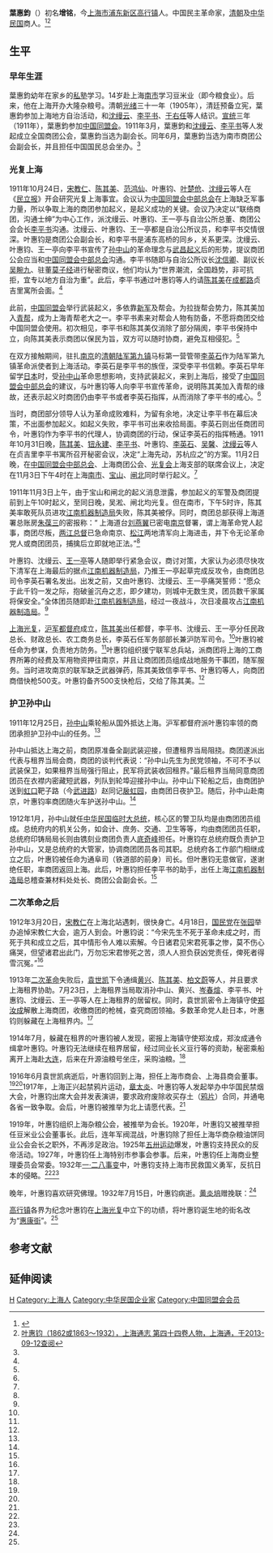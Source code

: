 '''葉惠鈞'''（{{bd|1862年或1863年||1932年|7月15日}}）初名'''增铭'''，今[[上海市|上海市]][[浦东新区|浦东新区]][[高行镇|高行镇]]人。中国民主革命家，[[清朝|清朝]]及[[中华民国|中华民国]]商人。<ref name=pdzw>{{Cite web |url=http://gov.pudong.gov.cn/pudongNews_xzsh_201207/Info/Detail_433525.htm |title=叶惠钧：做大事勿做大官，浦东政务，2012-07-10 |access-date=2013-09-11 |archive-date=2016-03-05 |archive-url=https://web.archive.org/web/20160305173900/http://gov.pudong.gov.cn/pudongnews_xzsh_201207/info/detail_433525.htm |dead-url=no }}</ref><ref name=shtz>[http://www.shtong.gov.cn/newsite/node2/node2247/node4603/node79844/node79846/userobject1ai102578.html 叶惠钧（1862或1863～1932），上海通志 第四十四卷人物，上海通，于2013-09-12查阅]</ref>

==生平==
===早年生涯===
葉惠鈞幼年在家乡的[[私塾|私塾]]学习。14岁赴上海[[南市|南市]]学习豆米业（即今粮食业）。后来，他在上海开办大隆杂粮号。清朝[[光绪|光绪]]三十一年（1905年），清廷预备立宪，葉惠鈞参加上海地方自治活动，和[[沈缦云|沈缦云]]、[[李平书|李平书]]、[[于右任|于右任]]等人结识。[[宣统|宣统]]三年（1911年），葉惠鈞参加[[中国同盟会|中国同盟会]]。1911年3月，葉惠鈞和[[沈缦云|沈缦云]]、[[李平书|李平书]]等人发起成立全国商团公会，葉惠鈞当选为副会长。同年6月，葉惠鈞当选为南市商团公会副会长，并且担任中国国民总会坐办。<ref name=pdzw/>

===光复上海===
1911年10月24日，[[宋教仁|宋教仁]]、[[陈其美|陈其美]]、[[范鸿仙|范鸿仙]]、叶惠钧、[[叶楚伧|叶楚伧]]、[[沈缦云|沈缦云]]等人在《[[民立报|民立报]]》开会研究光复上海事宜。会议认为[[中国同盟会中部总会|中国同盟会中部总会]]在上海缺乏军事力量，所以争取上海的商团参加起义，是起义成功的关键。会议乃决定以“联络商团，沟通士绅”为中心工作，派沈缦云、叶惠钧、王一亭与自治公所总董、商团公会会长[[李平书|李平书]]沟通。沈缦云、叶惠钧、王一亭都是自治公所议员，和李平书交情很深。叶惠钧是商团公会副会长，和李平书是浦东高桥的同乡，关系更深。沈缦云、叶惠钧、王一亭向李平书宣传了[[孙中山|孙中山]]的革命理念与[[武昌起义|武昌起义]]后的形势，提议商团公会应当和[[中国同盟会中部总会|中国同盟会中部总会]]沟通。李平书随即与自治公所议长[[沈信卿|沈信卿]]、副议长[[吴畹九|吴畹九]]、驻董[[莫子经|莫子经]]进行秘密商议，他们均认为“世界潮流，全国趋势，非可抗拒，宜专以地方自治为重”。此后，李平书通过叶惠钧等人约请[[陈其美|陈其美]]在[[成都路|成都路]]贞吉里寓所会面。<ref name=pdzw/>

此前，[[中国同盟会|中国同盟会]]举行武装起义，多依靠[[新建陆军|新军]]及帮会。为拉拢帮会势力，陈其美加入[[青帮|青帮]]，成为上海青帮老大之一。李平书素来对帮会人物有防备，不愿将商团交给中国同盟会使用。初次相见，李平书和陈其美仅消除了部分隔阂，李平书保持中立，向陈其美表示商团以保民为旨，双方可以随时协商，避免互相侵犯。<ref name=pdzw/>

在双方接触期间，驻扎[[南京|南京]]的[[清朝|清朝]][[陆军第九镇|陆军第九镇]]马标第一营管带[[李英石|李英石]]作为陆军第九镇革命派使者到上海活动。李英石是李平书的族侄，深受李平书信赖。李英石早年留学[[日本|日本]]时，受[[孙中山|孙中山]]革命思想影响，支持武装起义，来到上海后，接受了[[中国同盟会中部总会|中国同盟会中部总会]]的建议，与叶惠钧等人向李平书宣传革命，说明陈其美加入青帮的缘故，还表示起义时商团仍由李平书或者李英石指挥，从而消除了李平书的戒心。<ref name=pdzw/>

当时，商团部分领导人认为革命成败难料，为留有余地，决定让李平书在幕后决策，不出面参加起义。如起义失败，李平书可出来收拾局面。李英石则出任商团司令，叶惠钧作为李平书的代理人，协调商团的行动，保证李英石的指挥畅通。1911年10月31日晚，[[陈其美|陈其美]]、[[钮永建|钮永建]]、[[李平书|李平书]]、叶惠钧、[[李英石|李英石]]、[[吴馨|吴馨]]、[[沈缦云|沈缦云]]等人在贞吉里李平书寓所召开秘密会议，决定“上海先动，苏杭应之”的方案。11月2日晚，在[[中国同盟会中部总会|中国同盟会中部总会]]、上海商团公会、[[光复会|光复会]]上海支部的联席会议上，决定在11月3日下午4时在上海[[南市|南市]]、[[宝山区_(上海市)|宝山]]、[[闸北区|闸北]]同时举行起义。<ref name=pdzw/>

1911年11月3日上午，由于宝山和闸北的起义消息泄露，参加起义的军警及商团提前到上午10时起义，至同日晚，吴淞、闸北均光复。但在南市，下午5时许，陈其美率敢死队员进攻[[江南机器制造局|江南机器制造局]]失败，陈其美被俘。同时，商团总部获得上海道署总账房[[朱葆三|朱葆三]]的密报称：“ 上海道台[[刘燕翼|刘燕翼]]已密电[[南京|南京]]督署，谓上海革命党人起事，商团尽叛，[[两江总督|两江总督]]已急命南京、[[松江|松江]]两地清军向上海进击，并下令无论革命党人或商团团员，捕擒后立即就地正法。”<ref name=pdzw/>

叶惠钧、沈缦云、[[王一亭|王一亭]]等人随即举行紧急会议，商讨对策，大家认为必须尽快攻下清军在上海最后的据点[[江南机器制造局|江南机器制造局]]，乃推王一亭起草完成反攻令，由商团总司令李英石署名发出。出发之前，又由叶惠钧、沈缦云、王一亭痛哭誓师：“愿众于此千钧一发之际，抱破釜沉舟之志，即夕建功，则城中无数生灵，团员数千家属将保安全。”全体团员随即赴[[江南机器制造局|江南机器制造局]]，经过一夜战斗，次日凌晨攻占[[江南机器制造局|江南机器制造局]]。<ref name=pdzw/>

[[上海光复|上海光复]]，[[沪军都督府|沪军都督府]]成立，[[陈其美|陈其美]]出任都督，李平书、沈缦云、王一亭分任民政总长、财政总长、农工商务总长，李英石任军务部部长兼沪防军司令。<ref name=pdzw/>叶惠钧被任命为参谋，负责地方防务。<ref name=shtz/>叶惠钧组织援宁联军总兵站，派商团将上海的工商界所筹的经费及军用物资押往南京，并且让商团团员组成战地服务干事团，随军服务。当时进攻南京的联军缺乏武器弹药，陈其美致信李平书、叶惠钧等人，向商团商借快枪500支。叶惠钧备齐500支快枪后，交给了陈其美。<ref name=pdzw/>
 
===护卫孙中山===
1911年12月25日，[[孙中山|孙中山]]乘轮船从国外抵达上海。沪军都督府派叶惠钧率领的商团承担护卫孙中山的任务。<ref name=pdzw/>

孙中山抵达上海之前，商团原准备全副武装迎接，但遭租界当局阻挠。商团遂派出代表与租界当局会商，商团的谈判代表说：“孙中山先生为民党领袖，不可不予以武装保卫，如果租界当局强行阻止，民军将武装收回租界。”最后租界当局同意商团团员在衣襟内密藏短武器，列队到轮埠迎接孙中山。孙中山下轮船之后，由商团护送到[[虹口|虹口]]靶子路（今[[武进路|武进路]]）赵同记[[扆虹园|扆虹园]]，由商团日夜护卫。随后，孙中山赴南京，叶惠钧率商团随火车护送孙中山。<ref name=pdzw/>

1912年1月，孙中山就任[[中华民国临时大总统|中华民国临时大总统]]，核心区的警卫队均是由商团团员组成。总统府内的机关公务，如会计、庶务、交通、卫生等等，均由商团团员任职，总统府印铸局局长则由镌刻业商团负责人[[底奇峰|底奇峰]]担任。叶惠钧在总统府既负责护卫孙中山，又是总统府的大管家，协调商团团员各司其职。总统府各工作部门相继成立之后，叶惠钧被任命为通阜司（铁道部的前身）司长。但叶惠钧无意做官，遂谢绝任职，率商团返回上海。此后，叶惠钧担任李平书的助手，出任上海[[江南机器制造局|江南机器制造局]]总稽查兼材料处处长、商团公会副会长。<ref name=pdzw/>
 
===二次革命之后===
1912年3月20日，[[宋教仁|宋教仁]]在上海北站遇刺，很快身亡。4月18日，[[国民党_(宋教仁)|国民党]]在[[张园|张园]]举办追悼宋教仁大会，逾万人到会。叶惠钧说：“今宋先生不死于革命未成之时，而死于共和成立之后，其中情形令人难以索解。今日诸君见宋君死事之惨，莫不伤心痛哭，但望诸君出此门，万勿忘宋君惨死之苦，须人人担负获凶党责任，俾死者得雪沉冤。”<ref name=pdzw/>

1913年[[二次革命|二次革命]]失败后，[[袁世凯|袁世凯]]下令通缉[[黄兴|黄兴]]、[[陈其美|陈其美]]、[[柏文蔚|柏文蔚]]等人，并且要求上海租界协助。7月23日，上海租界当局取消孙中山、黄兴、[[岑春煊|岑春煊]]、李平书、叶惠钧、沈缦云、王一亭等人在上海租界的居留权。同时，袁世凯密令上海镇守使[[郑汝成|郑汝成]]解散上海商团，收缴商团的枪械，查究商团领袖。多数革命党人赴日本，叶惠钧则躲藏在上海租界内。<ref name=pdzw/>

1914年7月，躲藏在租界的叶惠钧被人发现，密报上海镇守使郑汝成，郑汝成通令缉拿叶惠钧。叶惠钧无法继续在租界居留，经过同业长义豆行等的资助，秘密乘船离开上海赴[[大连|大连]]，后来在升源油粮号坐庄，采购油粮。<ref name=pdzw/>

1916年6月袁世凯病逝后，叶惠钧回到上海，担任上海市商会、上海县商会董事。<ref name=pdzw/><ref name=shtz/>1917年，上海正兴起禁鸦片运动，[[章太炎|章太炎]]、叶惠钧等人发起举办中华国民禁烟大会，叶惠钧出席大会并发表演讲，要求政府废除收买存土（[[鸦片|鸦片]]）合同，并通电各省一致争取。会后，叶惠钧被推举为北上请愿代表。<ref name=pdzw/>

1919年，叶惠钧组织上海杂粮公会，被推举为会长。1920年，叶惠钧又被推举担任豆米业公会董事长。此后，连年军阀混战，叶惠钧除了担任上海华商杂粮油饼同业公会会长之职外，不再涉足政治。1925年[[五卅运动|五卅运动]]爆发，叶惠钧支持民众的反帝活动。1927年，叶惠钧任上海特别市参事会参事。后来，叶惠钧任上海商业整理委员会常委。1932年[[一·二八事变|一·二八事变]]中，叶惠钧支持上海市民救国义勇军，反抗日本的侵略。<ref name=pdzw/><ref name=shtz/>

晚年，叶惠钧喜欢研究佛理。1932年7月15日，叶惠钧病逝。[[黄炎培|黄炎培]]赠挽联：<ref name=pdzw/>
{{引用|
平生赴义奋不顾身，盖其天性大过人，更谢绝一分傥来，近市臣门清胜水。<br>
时局于今危如累卵，信有民团堪救国，忍回忆廿年往事，揭竿戎服勇登坛。}}

[[高行镇|高行镇]]各界为纪念叶惠钧在[[上海光复|上海光复]]中立下的功绩，将叶惠钧诞生地的街名改为“[[惠康街|惠康街]]”。<ref name=pdzw/>

==参考文献==
{{reflist}}

==延伸阅读==
{{Wikisource further reading}}

{{上海市市长}}
{{DEFAULTSORT:Ye叶}}
[[Category:葉姓|H]]
[[Category:上海人|Category:上海人]]
[[Category:中华民国企业家|Category:中华民国企业家]]
[[Category:中国同盟会会员|Category:中国同盟会会员]]